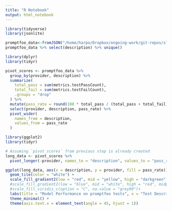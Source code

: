 ```yaml
---
title: "R Notebook"
output: html_notebook
---
```

```r
library(tidyverse)
library(jsonlite)
```



```r
promptfoo_data<-fromJSON("/home/harpo/Dropbox/ongoing-work/git-repos/slips-tools/promptfoo/results/cols_export.json",flatten = TRUE)
promptfoo_data %>% select(description) %>% unique()
```


```r
library(dplyr)
library(tidyr)

pivot_scores <- promptfoo_data %>%
  group_by(provider, description) %>%
  summarize(
    total_pass = sum(metrics.testPassCount),
    total_fail = sum(metrics.testFailCount),
    .groups = "drop"
  ) %>%
  mutate(pass_rate = round(100 * total_pass / (total_pass + total_fail), 2)) %>%
  select(provider, description, pass_rate) %>%
  pivot_wider(
    names_from = description,
    values_from = pass_rate
  )

```
```r
library(ggplot2)
library(tidyr)

# Assuming `pivot_scores` from previous step is already created
long_data <- pivot_scores %>%
  pivot_longer(-provider, names_to = "description", values_to = "pass_rate")

ggplot(long_data, aes(x = description, y = provider, fill = pass_rate)) +
  geom_tile(color = "white") +
  scale_fill_gradient2(low = "red", mid = "yellow", high = "darkgreen", midpoint = 50, na.value = "grey90") +
  #scale_fill_gradient2(low = "blue", mid = "white", high = "red", midpoint = 50, na.value = "grey90") +
  #scale_fill_viridis_c(option = "C", na.value = "grey90")+
  labs(title = "Model Performance on promptfoo tests", x = "Test Description", y = "Model", fill = "Pass Rate (%)") +
  theme_minimal() +
  theme(axis.text.x = element_text(angle = 45, hjust = 1))

```

